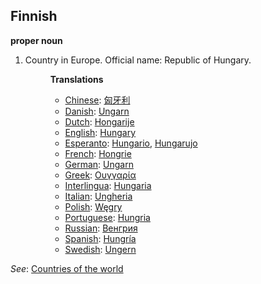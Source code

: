 ==Finnish==

'''proper noun'''

# Country in Europe. Official name: Republic of Hungary.
#:'''Translations'''
#:*[[Chinese]]: [[匈牙利]]
#:*[[Danish]]: [[Ungarn]]
#:*[[Dutch]]: [[Hongarije]]
#:*[[English]]: [[Hungary]]
#:*[[Esperanto]]: [[Hungario]], [[Hungarujo]]
#:*[[French]]: [[Hongrie]]
#:*[[German]]: [[Ungarn]]
#:*[[Greek]]: [[Ουγγαρία]]
#:*[[Interlingua]]: [[Hungaria]]
#:*[[Italian]]: [[Ungheria]]
#:*[[Polish]]: [[Węgry]]
#:*[[Portuguese]]: [[Hungria]]
#:*[[Russian]]: [[Венгрия]]
#:*[[Spanish]]: [[Hungría]]
#:*[[Swedish]]: [[Ungern]]

''See'': [[Countries of the world]]